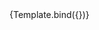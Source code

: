 
<Meta title="Guidelines/Docs" component={Heading} />


<Canvas>
  <Story
    name="01 Mumble Font Guidelines"
    args={{
      label: 'Mumble Font Guidelines',
      color: 'violet',
      tag: 'h1',
      size: 'default',
      mbSpacing: '16',
    }}
  >
    {Template.bind({})}
  </Story>
</Canvas>
